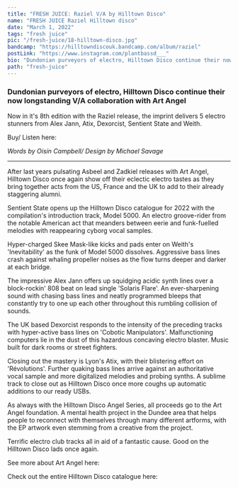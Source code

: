 ---
title: "FRESH JUICE: Raziel V/A by Hilltown Disco"
name: "FRESH JUICE Raziel Hilltown disco"
date: "March 1, 2022"
tags: "fresh juice"
pic: "/fresh-juice/18-hilltown-disco.jpg"
bandcamp: "https://hilltowndiscouk.bandcamp.com/album/raziel"
postLink: "https://www.instagram.com/plantbassd___"
bio: "Dundonian purveyors of electro, Hilltown Disco continue their now longstanding V/A collaboration with Art Angel"
path: "fresh-juice"
---

### Dundonian purveyors of electro, Hilltown Disco continue their now longstanding V/A collaboration with Art Angel

Now in it's 8th edition with the Raziel release, the imprint delivers 5 electro stunners from Alex Jann, Atix, Dexorcist, Sentient State and Weith.

Buy/ Listen here: <HoverLink url="hilltowndiscouk.bandcamp.com/album/raziel" external inline />

<Picture src="/fresh-juice/18-raziel.jpg" alt="Raziel album art" size={1200} />

<p className="smallText">
  <i>Words by Oisín Campbell/ Design by Michael Savage</i>
</p>

<hr />

After last years pulsating Asbeel and Zadkiel releases with Art Angel, Hilltown Disco once again show off their eclectic electro tastes as they bring together acts from the US, France and the UK to add to their already staggering alumni.

Sentient State opens up the Hilltown Disco catalogue for 2022 with the compilation's introduction track, Model 5000. An electro groove-rider from the notable American act that meanders between eerie and funk-fuelled melodies with reappearing cyborg vocal samples.

Hyper-charged Skee Mask-like kicks and pads enter on Weith's 'Inevitability' as the funk of Model 5000 dissolves. Aggressive bass lines crash against whaling propeller noises as the flow turns deeper and darker at each bridge.

<Picture src="/fresh-juice/18-hilltown-art.jpg" alt="Hilltown art" size={1200} />

The impressive Alex Jann offers up squidging acidic synth lines over a block-rockin' 808 beat on lead single 'Solaris Flare'. An ever-sharpening sound with chasing bass lines and neatly programmed bleeps that constantly try to one up each other throughout this rumbling collision of sounds.

The UK based Dexorcist responds to the intensity of the preceding tracks with hyper-active bass lines on 'Cobotic Manipulators'. Malfunctioning computers lie in the dust of this hazardous concaving electro blaster. Music built for dark rooms or street fighters.

Closing out the mastery is Lyon's Atix, with their blistering effort on 'Révolutions'. Further quaking bass lines arrive against an authoritative vocal sample and more digitalized melodies and probing synths. A sublime track to close out as Hilltown Disco once more coughs up automatic additions to our ready USBs.

As always with the Hilltown Disco Angel Series, all proceeds go to the Art Angel foundation. A mental health project in the Dundee area that helps people to reconnect with themselves through many different artforms, with the EP artwork even stemming from a creative from the project.

Terrific electro club tracks all in aid of a fantastic cause. Good on the Hilltown Disco lads once again.

See more about Art Angel here: <HoverLink url="www.artangeldundee.org.uk/" external inline />

Check out the entire Hilltown Disco catalogue here: <HoverLink url="hilltowndiscouk.bandcamp.com/music" external inline />
